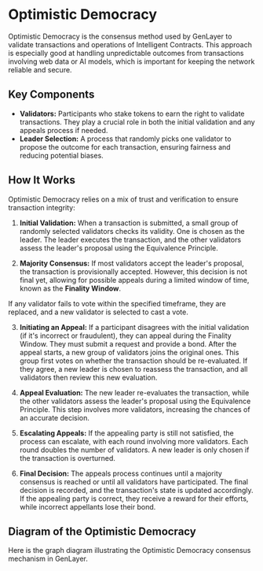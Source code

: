 # Optimistic Democracy

Optimistic Democracy is the consensus method used by GenLayer to validate transactions and operations of Intelligent Contracts. This approach is especially good at handling unpredictable outcomes from transactions involving web data or AI models, which is important for keeping the network reliable and secure.

## Key Components

- **Validators:** Participants who stake tokens to earn the right to validate transactions. They play a crucial role in both the initial validation and any appeals process if needed.
- **Leader Selection:** A process that randomly picks one validator to propose the outcome for each transaction, ensuring fairness and reducing potential biases.

## How It Works

Optimistic Democracy relies on a mix of trust and verification to ensure transaction integrity:

1. **Initial Validation:** When a transaction is submitted, a small group of randomly selected validators checks its validity. One is chosen as the leader. The leader executes the transaction, and the other validators assess the leader's proposal using the Equivalence Principle.

2. **Majority Consensus:** If most validators accept the leader's proposal, the transaction is provisionally accepted. However, this decision is not final yet, allowing for possible appeals during a limited window of time, known as the **Finality Window**.


<Callout>
  If any validator fails to vote within the specified timeframe, they are replaced, and a new validator is selected to cast a vote.
</Callout>

3. **Initiating an Appeal:** If a participant disagrees with the initial validation (if it's incorrect or fraudulent), they can appeal during the Finality Window. They must submit a request and provide a bond. After the appeal starts, a new group of validators joins the original ones. This group first votes on whether the transaction should be re-evaluated. If they agree, a new leader is chosen to reassess the transaction, and all validators then review this new evaluation.

4. **Appeal Evaluation:** The new leader re-evaluates the transaction, while the other validators assess the leader's proposal using the Equivalence Principle. This step involves more validators, increasing the chances of an accurate decision.

5. **Escalating Appeals:** If the appealing party is still not satisfied, the process can escalate, with each round involving more validators. Each round doubles the number of validators. A new leader is only chosen if the transaction is overturned.

6. **Final Decision:** The appeals process continues until a majority consensus is reached or until all validators have participated. The final decision is recorded, and the transaction's state is updated accordingly. If the appealing party is correct, they receive a reward for their efforts, while incorrect appellants lose their bond.

## Diagram of the Optimistic Democracy
Here is the graph diagram illustrating the Optimistic Democracy consensus mechanism in GenLayer.


